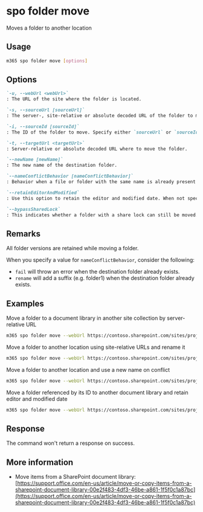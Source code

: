
# spo folder move

Moves a folder to another location

## Usage

```sh
m365 spo folder move [options]
```

## Options

```md definition-list
`-u, --webUrl <webUrl>`
: The URL of the site where the folder is located.

`-s, --sourceUrl [sourceUrl]`
: The server-, site-relative or absolute decoded URL of the folder to move. Specify either `sourceUrl` or `sourceId` but not both.

`-i, --sourceId [sourceId]`
: The ID of the folder to move. Specify either `sourceUrl` or `sourceId` but not both.

`-t, --targetUrl <targetUrl>`
: Server-relative or absolute decoded URL where to move the folder.

`--newName [newName]`
: The new name of the destination folder.

`--nameConflictBehavior [nameConflictBehavior]`
: Behavior when a file or folder with the same name is already present at the destination. Allowed values: `fail`, `rename`. Defaults to `fail`.

`--retainEditorAndModified`
: Use this option to retain the editor and modified date. When not specified, these values are reset.

`--bypassSharedLock`
: This indicates whether a folder with a share lock can still be moved. Use this option to move a folder that is locked.
```

<Global />

## Remarks

All folder versions are retained while moving a folder.

When you specify a value for `nameConflictBehavior`, consider the following:

- `fail` will throw an error when the destination folder already exists.
- `rename` will add a suffix (e.g. folder1) when the destination folder already exists.

## Examples

Move a folder to a document library in another site collection by server-relative URL

```sh
m365 spo folder move --webUrl https://contoso.sharepoint.com/sites/project-x --sourceUrl "/sites/project-x/Shared Documents/Reports" --targetUrl "/sites/project-y/Shared Documents/Reports January"
```

Move a folder to another location using site-relative URLs and rename it

```sh
m365 spo folder move --webUrl https://contoso.sharepoint.com/sites/project-x --sourceUrl "/Shared Documents/Reports" --targetUrl "/sites/project-y/Shared Documents" --newName "Reports January"
```

Move a folder to another location and use a new name on conflict

```sh
m365 spo folder move --webUrl https://contoso.sharepoint.com/sites/project-x --sourceUrl "/sites/project-x/Shared Documents/Reports" --targetUrl "/sites/project-y/Shared Documents/Project files" --nameConflictBehavior rename
```

Move a folder referenced by its ID to another document library and retain editor and modified date

```sh
m365 spo folder move --webUrl https://contoso.sharepoint.com/sites/project-x --sourceId b8cc341b-9c11-4f2d-aa2b-0ce9c18bcba2 --targetUrl "/sites/project-x/Project files" --retainEditorAndModified
```

## Response

The command won't return a response on success.

## More information

- Move items from a SharePoint document library: [https://support.office.com/en-us/article/move-or-copy-items-from-a-sharepoint-document-library-00e2f483-4df3-46be-a861-1f5f0c1a87bc](https://support.office.com/en-us/article/move-or-copy-items-from-a-sharepoint-document-library-00e2f483-4df3-46be-a861-1f5f0c1a87bc)
